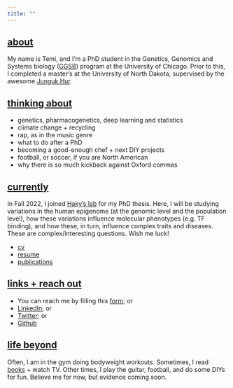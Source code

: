 ```yaml
---
title: ""
---
```


## <ins>about</ins>

My name is Temi, and I'm a PhD student in the Genetics, Genomics and Systems biology (<a href="https://ggsb.uchicago.edu/" target="_blank" rel="noopener noreferrer">GGSB</a>) program at the University of Chicago. Prior to this, I completed a master's at the University of North Dakota, supervised by the awesome <a href="https://med.und.edu/labs/hur/" target="_blank" rel="noopener noreferrer">Junguk Hur</a>.

## <ins>thinking about</ins>

- genetics, pharmacogenetics, deep learning and statistics
- climate change + recycling
- rap, as in the music genre
- what to do after a PhD
- becoming a good-enough chef + next DIY projects
- football, or soccer, if you are North American
- why there is so much kickback against Oxford commas

## <ins>currently</ins>

In Fall 2022, I joined <a href="https://hakyimlab.org/" target="_blank" rel="noopener noreferrer">Haky's lab</a> for my PhD thesis. Here, I will be studying variations in the human epigenome (at the genomic level and the population level), how these variations influence molecular phenotypes (e.g. TF binding), and how these, in turn, influence complex traits and diseases. These are complex/interesting questions. Wish me luck!

- <a href="assets/cv.pdf" target="_blank" rel="noopener noreferrer">cv</a>
- <a href="assets/resume.pdf" target="_blank" rel="noopener noreferrer">resume</a> 
- <a href="_site/assets/publications/" target="_blank" rel="noopener noreferrer">publications</a>

## <ins>links + reach out</ins>
- You can reach me by filling this <a href="https://forms.gle/VopPt5H2uhPMD8oT7" target="_blank" rel="noopener noreferrer">form</a>; or
- <a href="https://www.linkedin.com/in/temidayo-a-489414161" target="_blank" rel="noopener noreferrer">LinkedIn</a>; or
- <a href="https://twitter.com/temicrates" target="_blank" rel="noopener noreferrer">Twitter</a>; or
- <a href="https://github.com/temipete" target="_blank" rel="noopener noreferrer">Github</a>

## <ins>life beyond</ins>
Often, I am in the gym doing bodyweight workouts. Sometimes, I read <a href="books/index.qmd" target="_blank" rel="noopener noreferrer">books</a> + watch TV. Other times, I play the guitar, football, and do some DIYs for fun. Believe me for now, but evidence coming soon. 